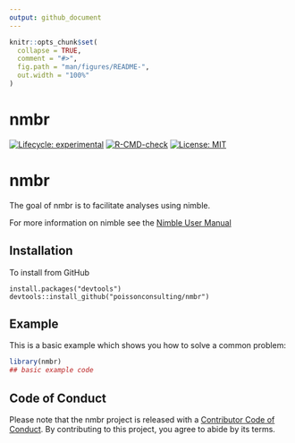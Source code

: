 ```yaml
---
output: github_document
---
```


<!-- README.md is generated from README.Rmd. Please edit that file -->

```r
knitr::opts_chunk$set(
  collapse = TRUE,
  comment = "#>",
  fig.path = "man/figures/README-",
  out.width = "100%"
)
```

# nmbr

<!-- badges: start -->
[![Lifecycle: experimental](https://img.shields.io/badge/lifecycle-experimental-orange.svg)](https://lifecycle.r-lib.org/articles/stages.html#experimental)
[![R-CMD-check](https://github.com/poissonconsulting/nmbr/actions/workflows/R-CMD-check.yaml/badge.svg)](https://github.com/poissonconsulting/nmbr/actions/workflows/R-CMD-check.yaml)
[![License: MIT](https://img.shields.io/badge/License-MIT-blue.svg)](https://opensource.org/licenses/MIT)
<!-- badges: end -->

# nmbr

The goal of nmbr is to facilitate analyses using nimble.

For more information on nimble see the [Nimble User Manual](https://r-nimble.org/html_manual/cha-welcome-nimble.html)

## Installation

To install from GitHub
```
install.packages("devtools")
devtools::install_github("poissonconsulting/nmbr")
```

## Example

This is a basic example which shows you how to solve a common problem:

``` r
library(nmbr)
## basic example code
```

## Code of Conduct

Please note that the nmbr project is released with a [Contributor Code of Conduct](https://poissonconsulting.github.io/nmbr/CODE_OF_CONDUCT.html). By contributing to this project, you agree to abide by its terms.

